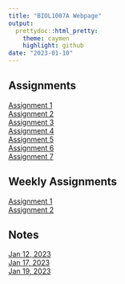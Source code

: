 ```yaml
---
title: "BIOL1007A Webpage"
output: 
  prettydoc::html_pretty:
    theme: caymen
    highlight: github
date: "2023-01-10"
---
```


## Assignments

[Assignment 1](Assignment_1.html)  
[Assignment 2](Assignment_2.html)   
[Assignment 3](Assignment_3.html)  
[Assignment 4](Assignment_4.html)  
[Assignment 5](Assignment_5.html)  
[Assignment 6](Assignment_6.html)   
[Assignment 7](Assignment_7.html)

## Weekly Assignments    
[Assignment 1](Weekly_Assignment_1.html)       
[Assignment 2](Weekly_Assignment_2.html)

## Notes

[Jan 12, 2023](2023-01-12-Scripting-in-R.html)  
[Jan 17, 2023](2023-01-17-Data-Structures.html)  
[Jan 19, 2023](2021-01-19-Matrices-and-DFs-Functions.html)



